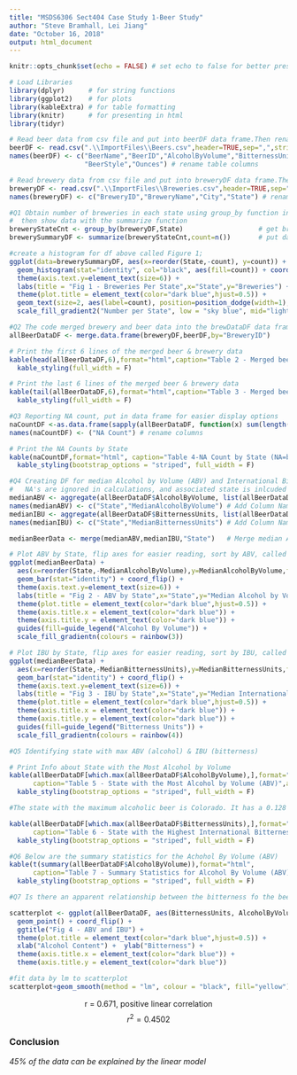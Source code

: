```yaml
---
title: "MSDS6306 Sect404 Case Study 1-Beer Study"
author: "Steve Bramhall, Lei Jiang"
date: "October 16, 2018"
output: html_document
---
```


```r
knitr::opts_chunk$set(echo = FALSE) # set echo to false for better presentation
```

```r
# Load Libraries
library(dplyr)      # for string functions
library(ggplot2)    # for plots
library(kableExtra) # for table formatting
library(knitr)      # for presenting in html
library(tidyr)
```

```r
# Read beer data from csv file and put into beerDF data frame.Then rename columns to be more readable.
beerDF <- read.csv(".\\ImportFiles\\Beers.csv",header=TRUE,sep=",",stringsAsFactors = TRUE, encoding = "UTF-8")
names(beerDF) <- c("BeerName","BeerID","AlcoholByVolume","BitternessUnits","BreweryID",
                   "BeerStyle","Ounces") # rename table columns

# Read brewery data from csv file and put into breweryDF data frame.Then rename columns to be more readable.
breweryDF <- read.csv(".\\ImportFiles\\Breweries.csv",header=TRUE,sep=",",stringsAsFactors = FALSE)
names(breweryDF) <- c("BreweryID","BreweryName","City","State") # rename table columns
```

```r
#Q1 Obtain number of breweries in each state using group_by function in library dplyr,
#  then show data with the summarize function
breweryStateCnt <- group_by(breweryDF,State)                   # get brewery count by state
brewerySummaryDF <- summarize(breweryStateCnt,count=n())       # put data into a dataframe for easier manipulation

#create a histogram for df above called Figure 1;
ggplot(data=brewerySummaryDF, aes(x=reorder(State,-count), y=count)) + 
  geom_histogram(stat="identity", col="black", aes(fill=count)) + coord_flip()+             # make horizontal plot
  theme(axis.text.y=element_text(size=6)) +                                                 # decrease axis font
  labs(title = "Fig 1 - Breweries Per State",x="State",y="Breweries") +                             # add axes titles
  theme(plot.title = element_text(color="dark blue",hjust=0.5)) +                           # format main title
  geom_text(size=2, aes(label=count), position=position_dodge(width=1), hjust=-1.0) +       # format plot text data
  scale_fill_gradient2("Number per State", low = "sky blue", mid="light blue", high = "blue", midpoint=20) # set color scheme

```

```r
#Q2 The code merged brewery and beer data into the brewDataDF data frame
allBeerDataDF <- merge.data.frame(breweryDF,beerDF,by="BreweryID")

# Print the first 6 lines of the merged beer & brewery data
kable(head(allBeerDataDF,6),format="html",caption="Table 2 - Merged beer and brewery data (BEGINNING OF DATA)",align='c',row.names = F) %>%
  kable_styling(full_width = F)

# Print the last 6 lines of the merged beer & brewery data
kable(tail(allBeerDataDF,6),format="html",caption="Table 3 - Merged beer and brewery data (END OF DATA)",align='c', row.names = F) %>%
  kable_styling(full_width = F)
```

```r
#Q3 Reporting NA count, put in data frame for easier display options
naCountDF <-as.data.frame(sapply(allBeerDataDF, function(x) sum(length(which(is.na(x))))))
names(naCountDF) <- ("NA Count") # rename columns

# Print the NA Counts by State
kable(naCountDF,format="html", caption="Table 4-NA Count by State (NA=blanks)",align='c') %>% 
  kable_styling(bootstrap_options = "striped", full_width = F)
```

```r
#Q4 Creating DF for median Alcohol by Volume (ABV) and International Bitterness Units (IBU)
#   NA's are ignored in calculations, and associated state is inlcuded in the data frame
medianABV <- aggregate(allBeerDataDF$AlcoholByVolume, list(allBeerDataDF$State), median, na.rm=TRUE)
names(medianABV) <- c("State","MedianAlcoholByVolume") # Add Column Names
medianIBU <- aggregate(allBeerDataDF$BitternessUnits, list(allBeerDataDF$State), median, na.rm=TRUE)
names(medianIBU) <- c("State","MedianBitternessUnits") # Add Column Names

medianBeerData <- merge(medianABV,medianIBU,"State")   # Merge median ABV & IBU into one DF 

# Plot ABV by State, flip axes for easier reading, sort by ABV, called Figure 2.
ggplot(medianBeerData) + 
  aes(x=reorder(State,-MedianAlcoholByVolume),y=MedianAlcoholByVolume,fill=MedianAlcoholByVolume,na.omit=TRUE) +   
  geom_bar(stat="identity") + coord_flip() +                                                # make hoizontal plot
  theme(axis.text.y=element_text(size=6)) +                                                 # decrease axis font
  labs(title = "Fig 2 - ABV by State",x="State",y="Median Alcohol by Volume (ABV)") +       # add axes titles
  theme(plot.title = element_text(color="dark blue",hjust=0.5)) +                           # format main title
  theme(axis.title.x = element_text(color="dark blue")) +                                   # format x title
  theme(axis.title.y = element_text(color="dark blue")) +                                   # format y title
  guides(fill=guide_legend("Alcohol By Volume")) +                                          # label legend
  scale_fill_gradientn(colours = rainbow(3))

# Plot IBU by State, flip axes for easier reading, sort by IBU, called Figure 3.
ggplot(medianBeerData) + 
  aes(x=reorder(State,-MedianBitternessUnits),y=MedianBitternessUnits,fill=MedianBitternessUnits,na.omit=TRUE) +   
  geom_bar(stat="identity") + coord_flip() +                                                # make hoizontal plot
  theme(axis.text.y=element_text(size=6)) +                                                 # decrease axis font
  labs(title = "Fig 3 - IBU by State",x="State",y="Median International Bitternesss Units (IBU)") + # add axes titles
  theme(plot.title = element_text(color="dark blue",hjust=0.5)) +                           # format main title
  theme(axis.title.x = element_text(color="dark blue")) +                                   # format x title
  theme(axis.title.y = element_text(color="dark blue")) +                                   # format y title
  guides(fill=guide_legend("Bitterness Units")) +                                           # label legend
  scale_fill_gradientn(colours = rainbow(4))
```

```r
#Q5 Identifying state with max ABV (alcohol) & IBU (bitterness)

# Print Info about State with the Most Alcohol by Volume
kable(allBeerDataDF[which.max(allBeerDataDF$AlcoholByVolume),],format="html", 
      caption="Table 5 - State with the Most Alcohol by Volume (ABV)",align='c',row.names=F) %>% 
  kable_styling(bootstrap_options = "striped", full_width = F)

#The state with the maximum alcoholic beer is Colorado. It has a 0.128 ABV and comes from the Upslope Brewing Company. The beer is the Lee Hill Series Vol. 5, a Belgian Style Quadrupel Ale.

kable(allBeerDataDF[which.max(allBeerDataDF$BitternessUnits),],format="html", 
      caption="Table 6 - State with the Highest International Bitterness Units (IBU)",align='c',row.names=F) %>% 
  kable_styling(bootstrap_options = "striped", full_width = F)
```

```r
#Q6 Below are the summary statistics for the Achohol By Volume (ABV)
kable(t(summary(allBeerDataDF$AlcoholByVolume)),format="html",                                          # used transpose function to get desired format
      caption="Table 7 - Summary Statistics for Alcohol By Volume (ABV)",align='c',row.names=F) %>% 
  kable_styling(bootstrap_options = "striped", full_width = F)
```

```r
#Q7 Is there an apparent relationship between the bitterness fo the beer and its alcoholic content

scatterplot <- ggplot(allBeerDataDF, aes(BitternessUnits, AlcoholByVolume,col=AlcoholByVolume)) +
  geom_point() + coord_flip() +                                                             # make horizontal scatter plot
  ggtitle("Fig 4 - ABV and IBU") +                                                          # add title
  theme(plot.title = element_text(color="dark blue",hjust=0.5)) +                           # format main title
  xlab("Alcohol Content") +  ylab("Bitterness") +                                           # add axis labels
  theme(axis.title.x = element_text(color="dark blue")) +                                   # format x title
  theme(axis.title.y = element_text(color="dark blue"))                                     # format y title

#fit data by lm to scatterplot
scatterplot+geom_smooth(method = "lm", colour = "black", fill="yellow")
```

<center><div class="green">
r = 0.671, positive linear correlation
$$r^{2} = 0.4502$$
</div></center>

### Conclusion

*45% of the data can be explained by the linear model*


